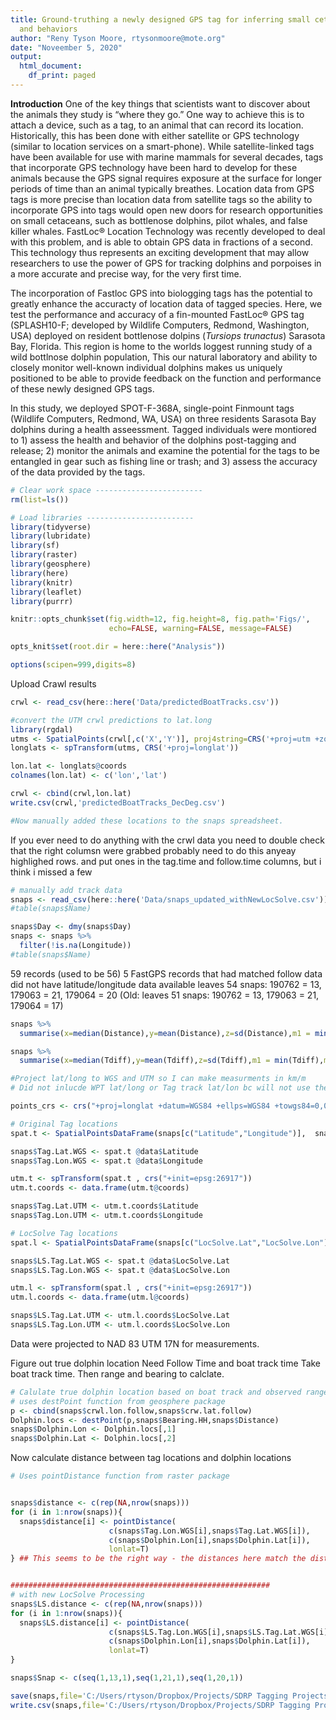 ---
title: Ground-truthing a newly designed GPS tag for inferring small cetacean locations
  and behaviors
author: "Reny Tyson Moore, rtysonmoore@mote.org"
date: "Noveember 5, 2020"
output:
  html_document:
    df_print: paged
---

**Introduction**
One of the key things that scientists want to discover about the animals they study is “where they go.”  One way to achieve this is to attach a device, such as a tag, to an animal that can record its location.  Historically, this has been done with either satellite or GPS technology (similar to location services on a smart-phone).  While satellite-linked tags have been available for use with marine mammals for several decades, tags that incorporate GPS technology have been hard to develop for these animals because the GPS signal requires exposure at the surface for longer periods of time than an animal typically breathes.  Location data from GPS tags is more precise than location data from satellite tags so the ability to incorporate GPS into tags would open new doors for research opportunities on small cetaceans, such as bottlenose dolphins, pilot whales, and false killer whales.  FastLoc® Location Technology was recently developed to deal with this problem, and is able to obtain GPS data in fractions of a second.  This technology thus represents an exciting development that may allow researchers to use the power of GPS for tracking dolphins and porpoises in a more accurate and precise way, for the very first time.  

The incorporation of Fastloc GPS into biologging tags has the potential to greatly enhance the accuracty of location data of tagged species. Here, we test the performance and accuracy of a fin-mounted FastLoc® GPS tag (SPLASH10-F; developed by Wildlife Computers, Redmond, Washington, USA) deployed on resident bottlenose dolpins (*Tursiops trunactus*) Sarasota Bay, Florida. This region is home to the worlds loggest running study of a wild bottlnose dolphin population, This our natural laboratory and ability to closely monitor well-known individual dolphins makes us uniquely positioned to be able to provide feedback on the function and performance of these newly designed GPS tags. 

In this study, we deployed SPOT-F-368A, single-point Finmount tags (Wildlife Computers, Redmond, WA, USA) on three residents Sarasota Bay dolphins during a health asseessment. Tagged individuals were montiored to 1) assess the health and behavior of the dolphins post-tagging and release; 2) monitor the animals and examine the potential for the tags to be entangled in gear such as fishing line or trash; and 3) assess the accuracy of the data provided by the tags.  


```{r,echo=F,message=F,warning=F}
# Clear work space ------------------------
rm(list=ls())

# Load libraries ------------------------
library(tidyverse)
library(lubridate)
library(sf)
library(raster)
library(geosphere)
library(here)
library(knitr)
library(leaflet)
library(purrr)
```


```{r global_options, echo=F, include=FALSE,warning=F,message=F}
knitr::opts_chunk$set(fig.width=12, fig.height=8, fig.path='Figs/',
                      echo=FALSE, warning=FALSE, message=FALSE)

opts_knit$set(root.dir = here::here("Analysis"))

options(scipen=999,digits=8)
```

Upload Crawl results

```{r}
crwl <- read_csv(here::here('Data/predictedBoatTracks.csv'))

#convert the UTM crwl predictions to lat.long
library(rgdal)
utms <- SpatialPoints(crwl[,c('X','Y')], proj4string=CRS('+proj=utm +zone=17'))
longlats <- spTransform(utms, CRS('+proj=longlat'))

lon.lat <- longlats@coords
colnames(lon.lat) <- c('lon','lat')

crwl <- cbind(crwl,lon.lat)
write.csv(crwl,'predictedBoatTracks_DecDeg.csv')

#Now manually added these locations to the snaps spreadsheet.
```
If you ever need to do anything with the crwl data you need to double check that the right columsn were grabbed
probably need to do this anyeay
highlighed rows. and put ones in the tag.time and follow.time columns, but i think i missed a few

```{r}
# manually add track data
snaps <- read_csv(here::here('Data/snaps_updated_withNewLocSolve.csv'))
#table(snaps$Name)

snaps$Day <- dmy(snaps$Day)
snaps <- snaps %>% 
  filter(!is.na(Longitude))
#table(snaps$Name)
```

59 records (used to be 56)
5 FastGPS records that had matched follow data did not have latitude/longitude data available
leaves 54 snaps: 190762 = 13, 179063 = 21, 179064 = 20 (Old: leaves 51 snaps: 190762 = 13, 179063 = 21, 179064 = 17)


```{r}
snaps %>% 
  summarise(x=median(Distance),y=mean(Distance),z=sd(Distance),m1 = min(Distance),m2 = max(Distance))

snaps %>% 
  summarise(x=median(Tdiff),y=mean(Tdiff),z=sd(Tdiff),m1 = min(Tdiff),m2 = max(Tdiff))
```



```{r}
#Project lat/long to WGS and UTM so I can make measurments in km/m 
# Did not inlucde WPT lat/long or Tag track lat/lon bc will not use these - they were backup points in the field in case track disappeared

points_crs <- crs("+proj=longlat +datum=WGS84 +ellps=WGS84 +towgs84=0,0,0")

# Original Tag locations
spat.t <- SpatialPointsDataFrame(snaps[c("Latitude","Longitude")],  snaps, proj4string = points_crs) 

snaps$Tag.Lat.WGS <- spat.t @data$Latitude
snaps$Tag.Lon.WGS <- spat.t @data$Longitude

utm.t <- spTransform(spat.t , crs("+init=epsg:26917"))
utm.t.coords <- data.frame(utm.t@coords)

snaps$Tag.Lat.UTM <- utm.t.coords$Latitude
snaps$Tag.Lon.UTM <- utm.t.coords$Longitude

# LocSolve Tag locations
spat.l <- SpatialPointsDataFrame(snaps[c("LocSolve.Lat","LocSolve.Lon")],  snaps, proj4string = points_crs) 

snaps$LS.Tag.Lat.WGS <- spat.t @data$LocSolve.Lat
snaps$LS.Tag.Lon.WGS <- spat.t @data$LocSolve.Lon

utm.l <- spTransform(spat.l , crs("+init=epsg:26917"))
utm.l.coords <- data.frame(utm.l@coords)

snaps$LS.Tag.Lat.UTM <- utm.l.coords$LocSolve.Lat
snaps$LS.Tag.Lon.UTM <- utm.l.coords$LocSolve.Lon

```

Data were projected to NAD 83 UTM 17N for measurements.

Figure out true dolphin location
Need Follow Time and boat track time
Take boat track time. Then range and bearing to calclate. 
```{r}
# Calulate true dolphin location based on boat track and observed range and bearing
# uses destPoint function from geosphere package
p <- cbind(snaps$crwl.lon.follow,snaps$crw.lat.follow)
Dolphin.locs <- destPoint(p,snaps$Bearing.HH,snaps$Distance)
snaps$Dolphin.Lon <- Dolphin.locs[,1]
snaps$Dolphin.Lat <- Dolphin.locs[,2]

```

Now calculate distance between tag locations and dolphin locations
```{r}
# Uses pointDistance function from raster package


snaps$distance <- c(rep(NA,nrow(snaps)))
for (i in 1:nrow(snaps)){
  snaps$distance[i] <- pointDistance(
                      c(snaps$Tag.Lon.WGS[i],snaps$Tag.Lat.WGS[i]),
                      c(snaps$Dolphin.Lon[i],snaps$Dolphin.Lat[i]),
                      lonlat=T)
} ## This seems to be the right way - the distances here match the distances measured in google earth


##########################################################
# with new LocSolve Processing
snaps$LS.distance <- c(rep(NA,nrow(snaps)))
for (i in 1:nrow(snaps)){
  snaps$LS.distance[i] <- pointDistance(
                      c(snaps$LS.Tag.Lon.WGS[i],snaps$LS.Tag.Lat.WGS[i]),
                      c(snaps$Dolphin.Lon[i],snaps$Dolphin.Lat[i]),
                      lonlat=T)
}

snaps$Snap <- c(seq(1,13,1),seq(1,21,1),seq(1,20,1))

save(snaps,file='C:/Users/rtyson/Dropbox/Projects/SDRP Tagging Projects/WCProjects/FastGPS/Data/snaps_crwl.RData')
write.csv(snaps,file='C:/Users/rtyson/Dropbox/Projects/SDRP Tagging Projects/WCProjects/FastGPS/Data/snaps_crwl.csv')
```





